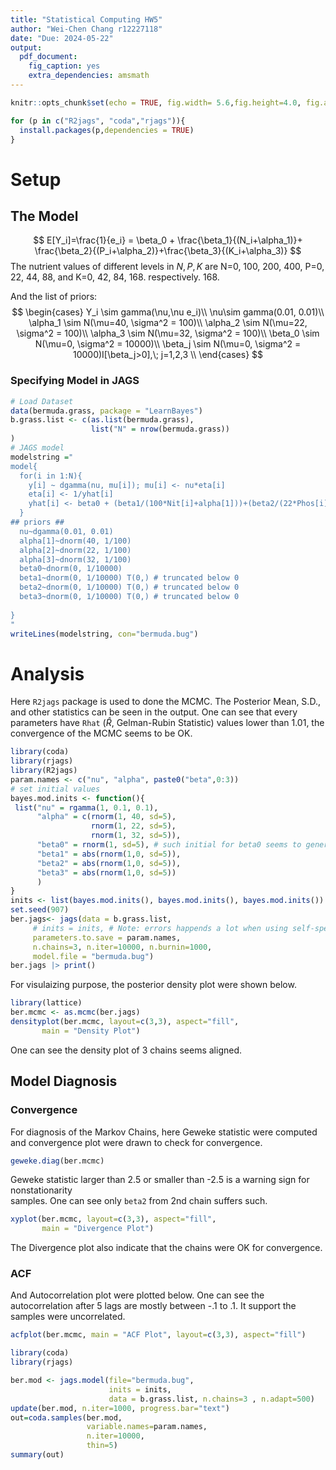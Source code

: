 ---
title: "Statistical Computing HW5"
author: "Wei-Chen Chang r12227118"
date: "Due: 2024-05-22"
output:
  pdf_document:
    fig_caption: yes
    extra_dependencies: amsmath
---

```{r setup, include=FALSE}
knitr::opts_chunk$set(echo = TRUE, fig.width= 5.6,fig.height=4.0, fig.align = "center")
```

```{r jags, eval=FALSE, include=FALSE}
for (p in c("R2jags", "coda","rjags")){
  install.packages(p,dependencies = TRUE)
}
```

# Setup

## The Model

$$
E[Y_i]=\frac{1}{e_i} = \beta_0 + \frac{\beta_1}{(N_i+\alpha_1)}+
\frac{\beta_2}{(P_i+\alpha_2)}+\frac{\beta_3}{(K_i+\alpha_3)}
$$
The nutrient values of different levels in  $N,P, K$ are N=0, 100, 200, 400,
P=0, 22, 44, 88, and K=0, 42, 84, 168. respectively.
168.

And the list of priors:
$$
\begin{cases}
Y_i \sim gamma(\nu,\nu e_i)\\
\nu\sim gamma(0.01, 0.01)\\
\alpha_1 \sim N(\mu=40, \sigma^2 = 100)\\ 
\alpha_2 \sim N(\mu=22, \sigma^2 = 100)\\ 
\alpha_3 \sim N(\mu=32, \sigma^2 = 100)\\ 
\beta_0 \sim N(\mu=0, \sigma^2 = 10000)\\
\beta_j \sim N(\mu=0, \sigma^2 = 10000)I[\beta_j>0],\; j=1,2,3 \\
\end{cases}
$$


### Specifying Model in JAGS
```{r}
# Load Dataset
data(bermuda.grass, package = "LearnBayes")
b.grass.list <- c(as.list(bermuda.grass), 
                  list("N" = nrow(bermuda.grass))
)
# JAGS model
modelstring ="
model{
  for(i in 1:N){
    y[i] ~ dgamma(nu, mu[i]); mu[i] <- nu*eta[i]
    eta[i] <- 1/yhat[i] 
    yhat[i] <- beta0 + (beta1/(100*Nit[i]+alpha[1]))+(beta2/(22*Phos[i]+alpha[2]))+(beta3/(42*Pot[i]+alpha[3]))
  }
## priors ##
  nu~dgamma(0.01, 0.01)
  alpha[1]~dnorm(40, 1/100)
  alpha[2]~dnorm(22, 1/100)
  alpha[3]~dnorm(32, 1/100)
  beta0~dnorm(0, 1/10000)
  beta1~dnorm(0, 1/10000) T(0,) # truncated below 0
  beta2~dnorm(0, 1/10000) T(0,) # truncated below 0
  beta3~dnorm(0, 1/10000) T(0,) # truncated below 0
  
}
"
writeLines(modelstring, con="bermuda.bug")
```

# Analysis

Here `R2jags` package is used to done the MCMC. The Posterior Mean, S.D., and other statistics
can be seen in the output. One can see that every parameters have `Rhat` ($\hat R$, Gelman-Rubin Statistic) 
values lower than 1.01, the convergence of the MCMC seems to be OK. 
```{r message=FALSE}
library(coda)
library(rjags)
library(R2jags)
param.names <- c("nu", "alpha", paste0("beta",0:3))
# set initial values
bayes.mod.inits <- function(){
 list("nu" = rgamma(1, 0.1, 0.1),
      "alpha" = c(rnorm(1, 40, sd=5), 
                  rnorm(1, 22, sd=5),
                  rnorm(1, 32, sd=5)),
      "beta0" = rnorm(1, sd=5), # such initial for beta0 seems to generate error
      "beta1" = abs(rnorm(1,0, sd=5)),
      "beta2" = abs(rnorm(1,0, sd=5)),
      "beta3" = abs(rnorm(1,0, sd=5))
      )
} 
inits <- list(bayes.mod.inits(), bayes.mod.inits(), bayes.mod.inits())
set.seed(907)
ber.jags<- jags(data = b.grass.list,
     # inits = inits, # Note: errors happends a lot when using self-specified inits
     parameters.to.save = param.names,
     n.chains=3, n.iter=10000, n.burnin=1000,
     model.file = "bermuda.bug")
ber.jags |> print()
```
For visulaizing purpose, the posterior density plot were shown below.
```{r}
library(lattice)
ber.mcmc <- as.mcmc(ber.jags)
densityplot(ber.mcmc, layout=c(3,3), aspect="fill", 
       main = "Density Plot")
```
One can see the density plot of 3 chains seems aligned.

## Model Diagnosis

### Convergence
For diagnosis of the Markov Chains, here Geweke statistic were computed and
convergence plot were drawn to check for convergence.  

```{r}
geweke.diag(ber.mcmc)
```
Geweke statistic larger than 2.5 or smaller than -2.5 is a warning sign for nonstationarity   
samples. One can see only `beta2` from 2nd chain suffers such.

```{r}
xyplot(ber.mcmc, layout=c(3,3), aspect="fill", 
       main = "Divergence Plot")
```
The Divergence plot also indicate that the chains were OK for convergence.

### ACF
And Autocorrelation plot were plotted below. One can see the autocorrelation after 5 lags are
mostly between -.1 to .1. It support the samples were uncorrelated. 
```{r ACF, fig.width= 6.0,fig.height=4.8}
acfplot(ber.mcmc, main = "ACF Plot", layout=c(3,3), aspect="fill")
```





```{r eval=FALSE, include=FALSE}
library(coda)
library(rjags)

ber.mod <- jags.model(file="bermuda.bug",
                      inits = inits,
                      data = b.grass.list, n.chains=3 , n.adapt=500)
update(ber.mod, n.iter=1000, progress.bar="text") 
out=coda.samples(ber.mod,
                 variable.names=param.names,
                 n.iter=10000, 
                 thin=5) 
summary(out)
``` 
